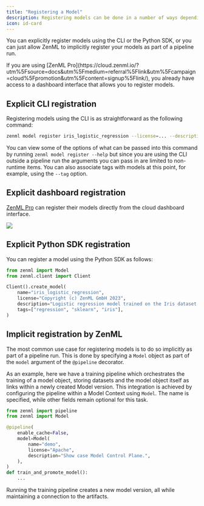```yaml
---
title: "Registering a Model"
description: Registering models can be done in a number of ways depending on your specific needs.
icon: id-card
---
```


You can explicitly register models using the CLI or the Python SDK, or you can just allow ZenML to implicitly register your models as part of a pipeline run.

<Info>
    If you are using [ZenML Pro](https://cloud.zenml.io/?utm%5Fsource=docs&utm%5Fmedium=referral%5Flink&utm%5Fcampaign=cloud%5Fpromotion&utm%5Fcontent=signup%5Flink/), you already have access to a dashboard interface that allows you to register models.
</Info>

## Explicit CLI registration

Registering models using the CLI is as straightforward as the following command:


```bash
zenml model register iris_logistic_regression --license=... --description=...
```

You can view some of the options of what can be passed into this command by running `zenml model register --help` but since you are using the CLI outside a pipeline run the arguments you can pass in are limited to non-runtime items. You can also associate tags with models at this point, for example, using the `--tag` option.

## Explicit dashboard registration

[ZenML Pro](https://zenml.io/pro) can register their models directly from the cloud dashboard interface.

<Frame caption="Register a model on the \[ZenML Pro\](https://zenml.io/pro) dashboard">
  <img src="/_assets/how-to/stack-62.avif"/>
</Frame>

## Explicit Python SDK registration

You can register a model using the Python SDK as follows:

```py
from zenml import Model
from zenml.client import Client

Client().create_model(
    name="iris_logistic_regression",
    license="Copyright (c) ZenML GmbH 2023",
    description="Logistic regression model trained on the Iris dataset.",
    tags=["regression", "sklearn", "iris"],
)
```

## Implicit registration by ZenML

The most common use case for registering models is to do so implicitly as part of a pipeline run. This is done by specifying a `Model` object as part of the `model` argument of the `@pipeline` decorator.

As an example, here we have a training pipeline which orchestrates the training of a model object, storing datasets and the model object itself as links within a newly created Model version. This integration is achieved by configuring the pipeline within a Model Context using `Model`. The name is specified, while other fields remain optional for this task.

```py
from zenml import pipeline
from zenml import Model

@pipeline(
    enable_cache=False,
    model=Model(
        name="demo",
        license="Apache",
        description="Show case Model Control Plane.",
    ),
)
def train_and_promote_model():
    ...
```

Running the training pipeline creates a new model version, all while maintaining a connection to the artifacts.

